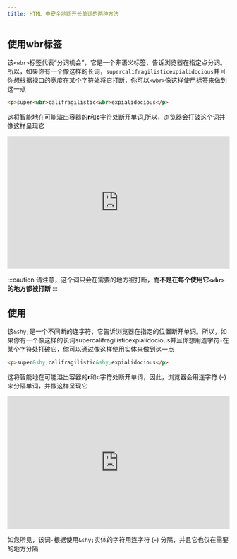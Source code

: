 ```yaml
---
title: HTML 中安全地断开长单词的两种方法
---
```


## 使用wbr标签

该`<wbr>`标签代表“分词机会”，它是一个非语义标签，告诉浏览器在指定点分词。所以，如果你有一个像这样的长词，`supercalifragilisticexpialidocious`并且你想根据视口的宽度在某个字符处将它打断，你可以`<wbr>`像这样使用标签来做到这一点

```html
<p>super<wbr>califragilistic<wbr>expialidocious</p>
```

这将智能地在可能溢出容器的**r**和**c**字符处断开单词,所以，浏览器会打破这个词并像这样呈现它

<iframe allowfullscreen="true" allowpaymentrequest="true" allowtransparency="true" class="cp_embed_iframe " frameborder="0" height="300" width="100%" name="cp_embed_1" scrolling="no" src="https://codepen.io/amit_merchant/embed/BaPmwZR?height=300&amp;theme-id=dark&amp;default-tab=html%2Cresult&amp;slug-hash=BaPmwZR&amp;user=amit_merchant&amp;name=cp_embed_1" style={{"width": "100%","overflow":"hidden","display":"block"}} title="代码笔嵌入" loading="lazy" id="cp_embed_BaPmwZR"></iframe><br/>


:::caution
请注意，这个词只会在需要的地方被打断，**而不是在每个使用它`<wbr>`的地方都被打断**
:::

## 使用&shy;

该`&shy;`是一个不间断的连字符，它告诉浏览器在指定的位置断开单词。所以，如果你有一个像这样的长词supercalifragilisticexpialidocious并且你想用连字符`-`在某个字符处打破它，你可以通过&shy;像这样使用实体来做到这一点

```html
<p>super&shy;califragilistic&shy;expialidocious</p>
```

这将智能地在可能溢出容器的**r**和**c**字符处断开单词，因此，浏览器会用连字符 (-) 来分隔单词，并像这样呈现它

<iframe allowfullscreen="true" allowpaymentrequest="true" allowtransparency="true" class="cp_embed_iframe " frameborder="0" height="300" width="100%" name="cp_embed_2" scrolling="no" src="https://codepen.io/amit_merchant/embed/QWBOqOQ?height=300&amp;theme-id=dark&amp;default-tab=html%2Cresult&amp;slug-hash=QWBOqOQ&amp;user=amit_merchant&amp;name=cp_embed_2" style={{width: "100%", overflow:"hidden", display:"block"}} title="代码笔嵌入" loading="lazy" id="cp_embed_QWBOqOQ"></iframe><br/>

如您所见，该词`-`根据使用`&shy;`实体的字符用连字符 (-) 分隔，并且它也仅在需要的地方分隔